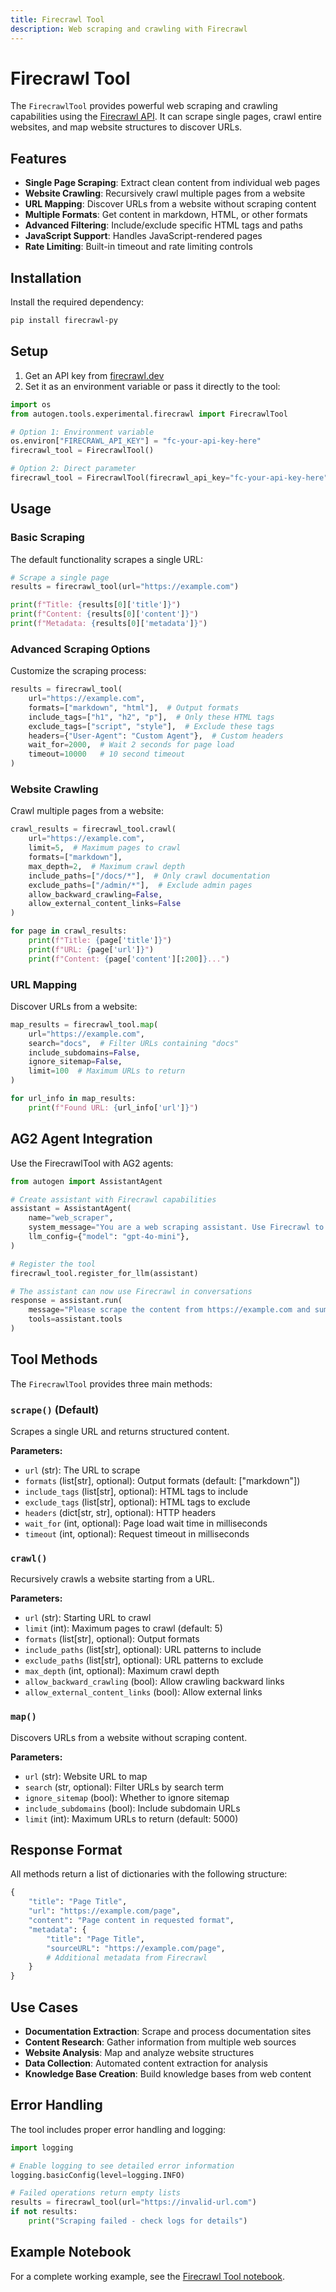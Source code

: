 ```yaml
---
title: Firecrawl Tool
description: Web scraping and crawling with Firecrawl
---
```


# Firecrawl Tool

The `FirecrawlTool` provides powerful web scraping and crawling capabilities using the [Firecrawl API](https://firecrawl.dev/). It can scrape single pages, crawl entire websites, and map website structures to discover URLs.

## Features

- **Single Page Scraping**: Extract clean content from individual web pages
- **Website Crawling**: Recursively crawl multiple pages from a website
- **URL Mapping**: Discover URLs from a website without scraping content
- **Multiple Formats**: Get content in markdown, HTML, or other formats
- **Advanced Filtering**: Include/exclude specific HTML tags and paths
- **JavaScript Support**: Handles JavaScript-rendered pages
- **Rate Limiting**: Built-in timeout and rate limiting controls

## Installation

Install the required dependency:

```bash
pip install firecrawl-py
```

## Setup

1. Get an API key from [firecrawl.dev](https://firecrawl.dev/)
2. Set it as an environment variable or pass it directly to the tool:

```python
import os
from autogen.tools.experimental.firecrawl import FirecrawlTool

# Option 1: Environment variable
os.environ["FIRECRAWL_API_KEY"] = "fc-your-api-key-here"
firecrawl_tool = FirecrawlTool()

# Option 2: Direct parameter
firecrawl_tool = FirecrawlTool(firecrawl_api_key="fc-your-api-key-here")
```

## Usage

### Basic Scraping

The default functionality scrapes a single URL:

```python
# Scrape a single page
results = firecrawl_tool(url="https://example.com")

print(f"Title: {results[0]['title']}")
print(f"Content: {results[0]['content']}")
print(f"Metadata: {results[0]['metadata']}")
```

### Advanced Scraping Options

Customize the scraping process:

```python
results = firecrawl_tool(
    url="https://example.com",
    formats=["markdown", "html"],  # Output formats
    include_tags=["h1", "h2", "p"],  # Only these HTML tags
    exclude_tags=["script", "style"],  # Exclude these tags
    headers={"User-Agent": "Custom Agent"},  # Custom headers
    wait_for=2000,  # Wait 2 seconds for page load
    timeout=10000   # 10 second timeout
)
```

### Website Crawling

Crawl multiple pages from a website:

```python
crawl_results = firecrawl_tool.crawl(
    url="https://example.com",
    limit=5,  # Maximum pages to crawl
    formats=["markdown"],
    max_depth=2,  # Maximum crawl depth
    include_paths=["/docs/*"],  # Only crawl documentation
    exclude_paths=["/admin/*"],  # Exclude admin pages
    allow_backward_crawling=False,
    allow_external_content_links=False
)

for page in crawl_results:
    print(f"Title: {page['title']}")
    print(f"URL: {page['url']}")
    print(f"Content: {page['content'][:200]}...")
```

### URL Mapping

Discover URLs from a website:

```python
map_results = firecrawl_tool.map(
    url="https://example.com",
    search="docs",  # Filter URLs containing "docs"
    include_subdomains=False,
    ignore_sitemap=False,
    limit=100  # Maximum URLs to return
)

for url_info in map_results:
    print(f"Found URL: {url_info['url']}")
```

## AG2 Agent Integration

Use the FirecrawlTool with AG2 agents:

```python
from autogen import AssistantAgent

# Create assistant with Firecrawl capabilities
assistant = AssistantAgent(
    name="web_scraper",
    system_message="You are a web scraping assistant. Use Firecrawl to extract content from websites.",
    llm_config={"model": "gpt-4o-mini"},
)

# Register the tool
firecrawl_tool.register_for_llm(assistant)

# The assistant can now use Firecrawl in conversations
response = assistant.run(
    message="Please scrape the content from https://example.com and summarize it",
    tools=assistant.tools
)
```

## Tool Methods

The `FirecrawlTool` provides three main methods:

### `scrape()` (Default)
Scrapes a single URL and returns structured content.

**Parameters:**
- `url` (str): The URL to scrape
- `formats` (list[str], optional): Output formats (default: ["markdown"])
- `include_tags` (list[str], optional): HTML tags to include
- `exclude_tags` (list[str], optional): HTML tags to exclude
- `headers` (dict[str, str], optional): HTTP headers
- `wait_for` (int, optional): Page load wait time in milliseconds
- `timeout` (int, optional): Request timeout in milliseconds

### `crawl()`
Recursively crawls a website starting from a URL.

**Parameters:**
- `url` (str): Starting URL to crawl
- `limit` (int): Maximum pages to crawl (default: 5)
- `formats` (list[str], optional): Output formats
- `include_paths` (list[str], optional): URL patterns to include
- `exclude_paths` (list[str], optional): URL patterns to exclude
- `max_depth` (int, optional): Maximum crawl depth
- `allow_backward_crawling` (bool): Allow crawling backward links
- `allow_external_content_links` (bool): Allow external links

### `map()`
Discovers URLs from a website without scraping content.

**Parameters:**
- `url` (str): Website URL to map
- `search` (str, optional): Filter URLs by search term
- `ignore_sitemap` (bool): Whether to ignore sitemap
- `include_subdomains` (bool): Include subdomain URLs
- `limit` (int): Maximum URLs to return (default: 5000)

## Response Format

All methods return a list of dictionaries with the following structure:

```python
{
    "title": "Page Title",
    "url": "https://example.com/page",
    "content": "Page content in requested format",
    "metadata": {
        "title": "Page Title",
        "sourceURL": "https://example.com/page",
        # Additional metadata from Firecrawl
    }
}
```

## Use Cases

- **Documentation Extraction**: Scrape and process documentation sites
- **Content Research**: Gather information from multiple web sources
- **Website Analysis**: Map and analyze website structures
- **Data Collection**: Automated content extraction for analysis
- **Knowledge Base Creation**: Build knowledge bases from web content

## Error Handling

The tool includes proper error handling and logging:

```python
import logging

# Enable logging to see detailed error information
logging.basicConfig(level=logging.INFO)

# Failed operations return empty lists
results = firecrawl_tool(url="https://invalid-url.com")
if not results:
    print("Scraping failed - check logs for details")
```

## Example Notebook

For a complete working example, see the [Firecrawl Tool notebook](https://github.com/ag2ai/ag2/blob/main/notebook/tools_firecrawl.ipynb).
